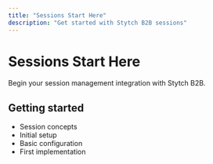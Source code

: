 ```yaml
---
title: "Sessions Start Here"
description: "Get started with Stytch B2B sessions"
---
```


# Sessions Start Here

Begin your session management integration with Stytch B2B.

## Getting started

- Session concepts
- Initial setup
- Basic configuration
- First implementation
